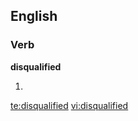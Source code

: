 ==English==

===Verb===
'''disqualified'''

# {{present participle of|[[disqualify]]}}

[[te:disqualified]]
[[vi:disqualified]]